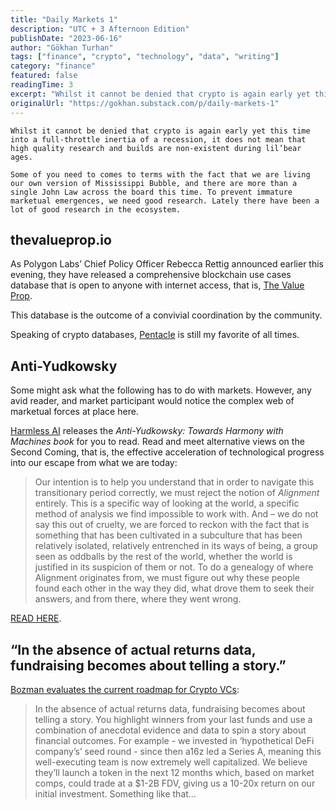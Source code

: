 ```yaml
---
title: "Daily Markets 1"
description: "UTC + 3 Afternoon Edition"
publishDate: "2023-06-16"
author: "Gökhan Turhan"
tags: ["finance", "crypto", "technology", "data", "writing"]
category: "finance"
featured: false
readingTime: 3
excerpt: "Whilst it cannot be denied that crypto is again early yet this time into a full-throttle inertia of a recession, it does not mean that high quality research and builds are non-existent during..."
originalUrl: "https://gokhan.substack.com/p/daily-markets-1"
---
```


`Whilst it cannot be denied that crypto is again early yet this time into a full-throttle inertia of a recession, it does not mean that high quality research and builds are non-existent during lil’bear ages. `

`Some of you need to comes to terms with the fact that we are living our own version of Mississippi Bubble, and there are more than a single John Law across the board this time. To prevent immature marketual emergences, we need good research. Lately there have been a lot of good research in the ecosystem.`

## thevalueprop.io

As Polygon Labs’ Chief Policy Officer Rebecca Rettig announced earlier this evening, they have released a comprehensive blockchain use cases database that is open to anyone with internet access, that is, [The Value Prop](https://thevalueprop.io/).

This database is the outcome of a convivial coordination by the community.

Speaking of crypto databases, [Pentacle](https://pentacle.xyz/) is still my favorite of all times.

## Anti-Yudkowsky

Some might ask what the following has to do with markets. However, any avid reader, and market participant would notice the complex web of marketual forces at place here.

[Harmless AI](https://twitter.com/harmlessai) releases the *Anti-Yudkowsky: Towards Harmony with Machines book* for you to read. Read and meet alternative views on the Second Coming, that is, the effective acceleration of technological progress into our escape from what we are today:

>
> Our intention is to help you understand that in order to navigate this transitionary period correctly, we must reject the notion of *Alignment* entirely. This is a specific way of looking at the world, a specific method of analysis we find impossible to work with. And – we do not say this out of cruelty, we are forced to reckon with the fact that is something that has been cultivated in a subculture that has been relatively isolated, relatively entrenched in its ways of being, a group seen as oddballs by the rest of the world, whether the world is justified in its suspicion of them or not. To do a genealogy of where Alignment originates from, we must figure out why these people found each other in the way they did, what drove them to seek their answers, and from there, where they went wrong.
>

[READ HERE](http://antiyudkowsky.com/).

## “In the absence of actual returns data, fundraising becomes about telling a story.”

[Bozman evaluates the current roadmap for Crypto VCs](https://benlakoff.substack.com/p/dealflow-may-23):

>
> In the absence of actual returns data, fundraising becomes about telling a story. You highlight winners from your last funds and use a combination of anecdotal evidence and data to spin a story about financial outcomes. For example - we invested in ‘hypothetical DeFi company’s’ seed round - since then a16z led a Series A, meaning this well-executing team is now extremely well capitalized. We believe they’ll launch a token in the next 12 months which, based on market comps, could trade at a $1-2B FDV, giving us a 10-20x return on our initial investment. Something like that…
>